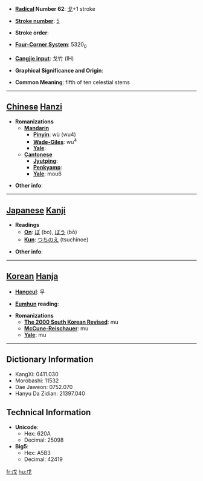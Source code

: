 * '''[[Wiktionary:Chinese radical index| Radical]] Number 62''': [[Wiktionary:Chinese radical index 戈|戈]]+1 stroke

* '''[[Wiktionary:Chinese total strokes index|Stroke number]]''': [[Wiktionary:Chinese total strokes index 5|5]]

* '''Stroke order''': 

* '''[[Wiktionary:Chinese four corner index|Four-Corner System]]''': 5320<sub>0</sub>

* '''[[Wiktionary:Chinese Cangjie index|Cangjie input]]''': 戈竹 (IH)

* '''Graphical Significance and Origin''': 

* '''Common Meaning''': fifth of ten celestial stems

----

== [[Chinese]] [[Hanzi]] ==

* '''Romanizations'''
** '''[[Mandarin]]'''
*** '''[[Pinyin]]''': wù (wu4)
*** '''[[Wade-Giles]]''': wu<sup>4</sup>
*** '''[[Yale]]''': 
** '''[[Cantonese]]'''
*** '''[[Jyutping]]''':
*** '''[[Penkyamp]]''': 
*** '''[[Yale]]''': mou6

* '''Other info''': 

----

== [[Japanese]] [[Kanji]] ==

* '''Readings'''
** '''[[On]]''': [[ぼ]] (bo), [[ぼう]] (bō)
** '''[[Kun]]''': [[つちのえ]] (tsuchinoe)

* '''Other info''':  

----

== [[Korean]] [[Hanja]] ==

* '''[[Hangeul]]''': 무

* '''[[Eumhun]] reading''': 

* '''Romanizations'''
** '''[[The 2000 South Korean Revised Romanization|The 2000 South Korean Revised]]''': mu
** '''[[McCune-Reischauer]]''': mu
** '''[[Yale]]''': mu

----

== Dictionary Information ==

* KangXi: 0411.030
* Morobashi: 11532
* Dae Jaweon: 0752.070
* Hanyu Da Zidian: 21397.040

== Technical Information ==

* '''Unicode''':
** Hex: 620A
** Decimal: 25098
* '''Big5''':
** Hex: A5B3
** Decimal: 42419

[[fr:戊]]
[[hu:戊]]